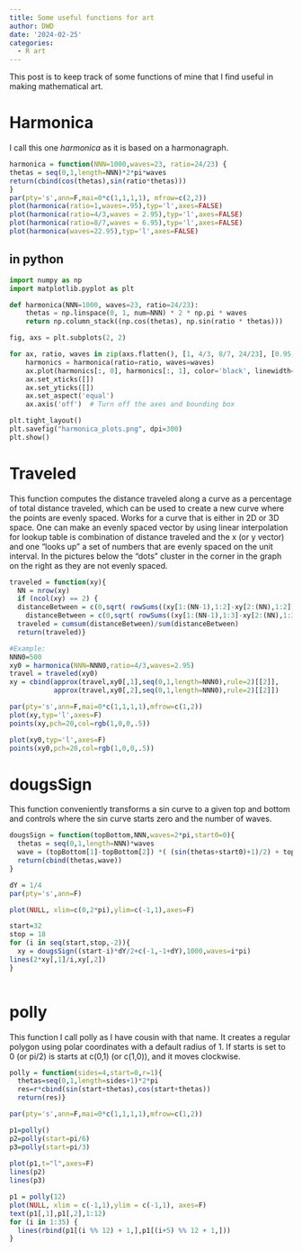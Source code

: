 ```yaml
---
title: Some useful functions for art
author: DWD
date: '2024-02-25'
categories:
  - R art
---
```


This post is to keep track of some functions of mine that I find useful in making mathematical art.

# Harmonica
I call this one _harmonica_ as it is based on a harmonagraph.
```r
harmonica = function(NNN=1000,waves=23, ratio=24/23) {
thetas = seq(0,1,length=NNN)*2*pi*waves
return(cbind(cos(thetas),sin(ratio*thetas)))
}
par(pty='s',ann=F,mai=0*c(1,1,1,1), mfrow=c(2,2))
plot(harmonica(ratio=1,waves=.95),typ='l',axes=FALSE)
plot(harmonica(ratio=4/3,waves = 2.95),typ='l',axes=FALSE)
plot(harmonica(ratio=8/7,waves = 6.95),typ='l',axes=FALSE)
plot(harmonica(waves=22.95),typ='l',axes=FALSE)

```

## in python
```python
import numpy as np
import matplotlib.pyplot as plt

def harmonica(NNN=1000, waves=23, ratio=24/23):
    thetas = np.linspace(0, 1, num=NNN) * 2 * np.pi * waves
    return np.column_stack((np.cos(thetas), np.sin(ratio * thetas)))

fig, axs = plt.subplots(2, 2)

for ax, ratio, waves in zip(axs.flatten(), [1, 4/3, 8/7, 24/23], [0.95, 2.95, 6.95, 22.95]):
    harmonics = harmonica(ratio=ratio, waves=waves)
    ax.plot(harmonics[:, 0], harmonics[:, 1], color='black', linewidth=0.5)
    ax.set_xticks([])
    ax.set_yticks([])
    ax.set_aspect('equal')
    ax.axis('off')  # Turn off the axes and bounding box

plt.tight_layout()
plt.savefig("harmonica_plots.png", dpi=300)
plt.show()
```

# Traveled

This function computes the distance traveled along a curve as a percentage of total distance traveled, which can be used to create a new curve where the points are evenly spaced.  Works for a curve that is either in 2D or 3D space. One can make an evenly spaced vector by using linear interpolation for lookup table is combination of distance traveled and the x (or y vector) and one "looks up" a set of numbers that are evenly spaced on the unit interval.  In the pictures below the "dots" cluster in the corner in the graph on the right as they are not evenly spaced.
```r
traveled = function(xy){
  NN = nrow(xy)
  if (ncol(xy) == 2) {
  distanceBetween = c(0,sqrt( rowSums((xy[1:(NN-1),1:2]-xy[2:(NN),1:2])^2 ))) } else {
    distanceBetween = c(0,sqrt( rowSums((xy[1:(NN-1),1:3]-xy[2:(NN),1:3])^2 ))) }
  traveled = cumsum(distanceBetween)/sum(distanceBetween)
  return(traveled)}

#Example:
NNN0=500
xy0 = harmonica(NNN=NNN0,ratio=4/3,waves=2.95)
travel = traveled(xy0)
xy = cbind(approx(travel,xy0[,1],seq(0,1,length=NNN0),rule=2)[[2]],
           approx(travel,xy0[,2],seq(0,1,length=NNN0),rule=2)[[2]])

par(pty='s',ann=F,mai=0*c(1,1,1,1),mfrow=c(1,2))
plot(xy,typ='l',axes=F)
points(xy,pch=20,col=rgb(1,0,0,.5))

plot(xy0,typ='l',axes=F)
points(xy0,pch=20,col=rgb(1,0,0,.5))


```


# dougsSign

This function conveniently transforms a sin curve to a given top and bottom and controls where the sin curve starts zero and the number of waves.  

```r
dougsSign = function(topBottom,NNN,waves=2*pi,start0=0){
  thetas = seq(0,1,length=NNN)*waves
  wave = (topBottom[1]-topBottom[2]) *( (sin(thetas+start0)+1)/2) + topBottom[2]
  return(cbind(thetas,wave))
}

dY = 1/4
par(pty='s',ann=F)

plot(NULL, xlim=c(0,2*pi),ylim=c(-1,1),axes=F)

start=32
stop = 18
for (i in seq(start,stop,-2)){
  xy = dougsSign((start-i)*dY/2+c(-1,-1+dY),1000,waves=i*pi)
lines(2*xy[,1]/i,xy[,2])
}



```

# polly

This function I call polly as I have cousin with that name. It creates a regular polygon using polar coordinates with a default radius of 1.  If starts is set to 0 (or pi/2) is starts at c(0,1) (or c(1,0)), and it moves clockwise.
```r
polly = function(sides=4,start=0,r=1){
  thetas=seq(0,1,length=sides+1)*2*pi
  res=r*cbind(sin(start+thetas),cos(start+thetas))
  return(res)}

par(pty='s',ann=F,mai=0*c(1,1,1,1),mfrow=c(1,2))

p1=polly()
p2=polly(start=pi/6)
p3=polly(start=pi/3)
    
plot(p1,t="l",axes=F)
lines(p2)
lines(p3)

p1 = polly(12)
plot(NULL, xlim = c(-1,1),ylim = c(-1,1), axes=F)
text(p1[,1],p1[,2],1:12)
for (i in 1:35) {
  lines(rbind(p1[(i %% 12) + 1,],p1[(i+5) %% 12 + 1,]))  
}
```


